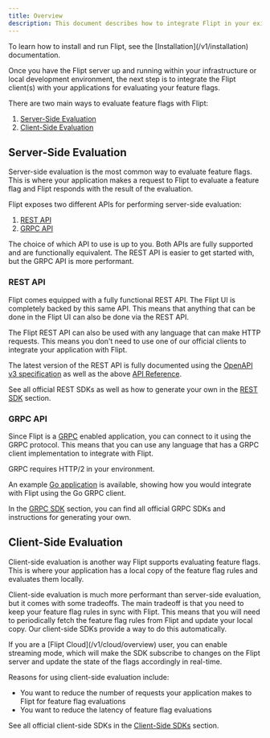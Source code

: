 ```yaml
---
title: Overview
description: This document describes how to integrate Flipt in your existing applications.
---
```


<Info>
  To learn how to install and run Flipt, see the [Installation](/v1/installation)
  documentation.
</Info>

Once you have the Flipt server up and running within your infrastructure or local development environment, the next step is to integrate the Flipt client(s) with your applications for evaluating your feature flags.

There are two main ways to evaluate feature flags with Flipt:

1. [Server-Side Evaluation](#server-side-evaluation)
1. [Client-Side Evaluation](#client-side-evaluation)

## Server-Side Evaluation

Server-side evaluation is the most common way to evaluate feature flags. This is where your application makes a request to Flipt to evaluate a feature flag and Flipt responds with the result of the evaluation.

Flipt exposes two different APIs for performing server-side evaluation:

1. [REST API](#rest-api)
1. [GRPC API](#grpc-api)

The choice of which API to use is up to you. Both APIs are fully supported and are functionally equivalent. The REST API is easier to get started with, but the GRPC API is more performant.

### REST API

Flipt comes equipped with a fully functional REST API. The Flipt UI is completely backed by this same API. This means that anything that can be done in the Flipt UI can also be done via the REST API.

The Flipt REST API can also be used with any language that can make HTTP requests. This means you don't need to use one of our official clients to integrate your application with Flipt.

The latest version of the REST API is fully documented using the [OpenAPI v3 specification](https://github.com/flipt-io/flipt-openapi) as well as the above [API Reference](/v1/reference/overview).

See all official REST SDKs as well as how to generate your own in the [REST SDK](/v1/integration/server/rest) section.

### GRPC API

Since Flipt is a [GRPC](https://grpc.io/) enabled application, you can connect to it using the GRPC protocol. This means that you can use any language that has a GRPC client implementation to integrate with Flipt.

<Note>GRPC requires HTTP/2 in your environment.</Note>

An example [Go application](https://github.com/flipt-io/flipt/tree/main/examples/basic) is available, showing how you would
integrate with Flipt using the Go GRPC client.

In the [GRPC SDK](/v1/integration/server/grpc) section, you can find all official GRPC SDKs and instructions for generating your own.

## Client-Side Evaluation

Client-side evaluation is another way Flipt supports evaluating feature flags. This is where your application has a local copy of the feature flag rules and evaluates them locally.

Client-side evaluation is much more performant than server-side evaluation, but it comes with some tradeoffs. The main tradeoff is that you need to keep your feature flag rules in sync with Flipt. This means that you will need to periodically fetch the feature flag rules from Flipt and update your local copy. Our client-side SDKs provide a way to do this automatically.

<Tip>
  If you are a [Flipt Cloud](/v1/cloud/overview) user, you can enable streaming
  mode, which will make the SDK subscribe to changes on the Flipt server and
  update the state of the flags accordingly in real-time.
</Tip>

Reasons for using client-side evaluation include:

- You want to reduce the number of requests your application makes to Flipt for feature flag evaluations
- You want to reduce the latency of feature flag evaluations

See all official client-side SDKs in the [Client-Side SDKs](/v1/integration/client) section.
